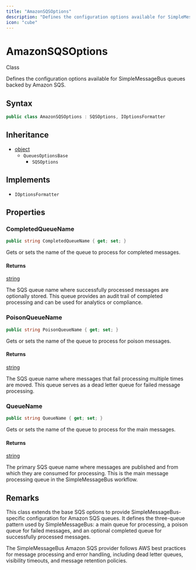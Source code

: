 ```yaml
---
title: "AmazonSQSOptions"
description: "Defines the configuration options available for SimpleMessageBus queues backed by Amazon SQS."
icon: "cube"
---
```


# AmazonSQSOptions

<Badge variant="outline">Class</Badge>

Defines the configuration options available for SimpleMessageBus queues backed by Amazon SQS.

## Syntax

```csharp
public class AmazonSQSOptions : SQSOptions, IOptionsFormatter
```

## Inheritance

- [object](https://learn.microsoft.com/dotnet/api/system.object)
  - `QueuesOptionsBase`
    - `SQSOptions`

## Implements

- `IOptionsFormatter`

## Properties

### CompletedQueueName

```csharp
public string CompletedQueueName { get; set; }
```

Gets or sets the name of the queue to process for completed messages.

#### Returns

[string](https://learn.microsoft.com/dotnet/api/system.string)

The SQS queue name where successfully processed messages are optionally stored. 
This queue provides an audit trail of completed processing and can be used for analytics or compliance.

### PoisonQueueName

```csharp
public string PoisonQueueName { get; set; }
```

Gets or sets the name of the queue to process for poison messages.

#### Returns

[string](https://learn.microsoft.com/dotnet/api/system.string)

The SQS queue name where messages that fail processing multiple times are moved.
This queue serves as a dead letter queue for failed message processing.

### QueueName

```csharp
public string QueueName { get; set; }
```

Gets or sets the name of the queue to process for the main messages.

#### Returns

[string](https://learn.microsoft.com/dotnet/api/system.string)

The primary SQS queue name where messages are published and from which they are consumed for processing.
This is the main message processing queue in the SimpleMessageBus workflow.


## Remarks

This class extends the base SQS options to provide SimpleMessageBus-specific configuration for Amazon SQS queues.
It defines the three-queue pattern used by SimpleMessageBus: a main queue for processing, a poison queue for
failed messages, and an optional completed queue for successfully processed messages.

The SimpleMessageBus Amazon SQS provider follows AWS best practices for message processing and error handling,
including dead letter queues, visibility timeouts, and message retention policies.

